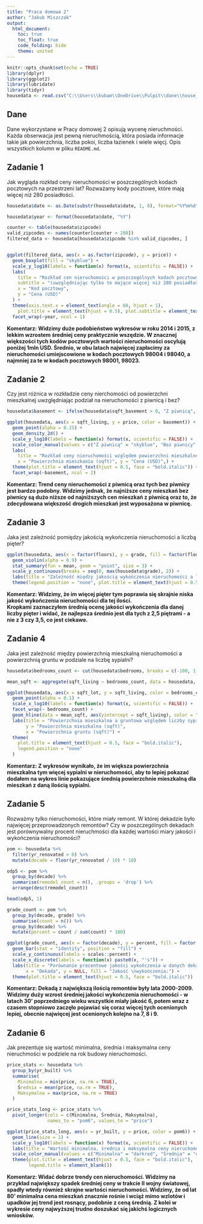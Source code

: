 ---
title: "Praca domowa 2"
author: "Jakub Miszczak"
output: 
  html_document:
    toc: true
    toc_float: true
    code_folding: hide
    theme: united
---

```{r setup, include=FALSE}
knitr::opts_chunk$set(echo = TRUE)
library(dplyr)
library(ggplot2)
library(lubridate)
library(tidyr)
housedata <- read.csv("C:\\Users\\kubam\\OneDrive\\Pulpit\\dane\\house_data.csv")
```

## Dane

Dane wykorzystane w Pracy domowej 2 opisują wycenę nieruchmości. Każda obserwacja jest pewną nieruchmością, która posiada informacje takie jak powierzchnia, liczba pokoi, liczba łazienek i wiele więcj. Opis wszystkich kolumn w pliku `README.md`.

## Zadanie 1

Jak wygląda rozkład ceny nieruchomości w poszczególnych kodach pocztowych na przestrzeni lat? Rozważamy kody pocztowe, które mają więcej niż 280 posiadłości.

```{r zadanie 1, message=FALSE}

housedata$date <- as.Date(substr(housedata$date, 1, 8), format="%Y%m%d")

housedata$year <- format(housedata$date, "%Y")

counter <- table(housedata$zipcode)
valid_zipcodes <- names(counter[counter > 280])
filtered_data <- housedata[housedata$zipcode %in% valid_zipcodes, ]


ggplot(filtered_data, aes(x = as.factor(zipcode), y = price)) + 
  geom_boxplot(fill = "skyblue") +
  scale_y_log10(labels = function(x) format(x, scientific = FALSE)) +
  labs(
    title = "Rozkład cen nieruchomości w poszczególnych kodach pocztowych",
    subtitle = "(uwzględniając tylko te mające więcej niż 280 posiadłości)",
    x = "Kod pocztowy",
    y = "Cena (USD)"
  ) +
  theme(axis.text.x = element_text(angle = 60, hjust = 1),
    plot.title = element_text(hjust = 0.5), plot.subtitle = element_text(hjust = 0.5)) +
  facet_wrap(~year, ncol = 1)
```

**Komentarz: Widzimy duże podobieństwo wykresów w roku 2014 i 2015, z lekkim wzrostem średniej ceny praktycznie wszędzie. W znacznej większości tych kodów pocztowych wartości nieruchomości oscylują poniżej 1mln USD. Średnio, w obu latach najwięcej zapłacimy za nieruchomości umiejscowione w kodach pocztowych 98004 i 98040, a najmniej za te w kodach pocztowych 98001, 98023.**

## Zadanie 2

Czy jest różnica w rozkładzie ceny nierchomości od powierzchni mieszkalnej uwzględniając podział na nieruchomości z piwnicą i bez?

```{r zadanie 2, message=FALSE}

housedata$basement <- ifelse(housedata$sqft_basement > 0, "Z piwnicą", "Bez piwnicy")

ggplot(housedata, aes(x = sqft_living, y = price, color = basement)) +
  geom_point(alpha = 0.25) +
  geom_density_2d() +
  scale_y_log10(labels = function(x) format(x, scientific = FALSE)) +
  scale_color_manual(values = c("Z piwnicą" = "skyblue", "Bez piwnicy" = "orange")) +
  labs(
    title = "Rozkład ceny nieruchomości względem powierzchni mieszkalnej",
    x = "Powierzchnia mieszkania (sqft)", y = "Cena (USD)",) +
  theme(plot.title = element_text(hjust = 0.5, face = "bold.italic")) +
  facet_wrap(~basement, ncol = 2)
```

**Komentarz: Trend ceny nieruchomości z piwnicą oraz tych bez piwnicy jest bardzo podobny. Widzimy jednak, że najniższe ceny mieszkań bez piwnicy są dużo niższe od najniższych cen mieszkań z piwnicą oraz to, że zdecydowana większość drogich mieszkań jest wyposażona w piwnicę.**

## Zadanie 3

Jaka jest zależność pomiędzy jakością wykończenia nieruchomości a liczbą pięter?

```{r zadanie 3, message=FALSE}

ggplot(housedata, aes(x = factor(floors), y = grade, fill = factor(floors))) +
  geom_violin(alpha = 0.9) +  
  stat_summary(fun = mean, geom = "point", size = 3) +
  scale_y_continuous(breaks = seq(0, max(housedata$grade), 2)) + 
  labs(title = "Zależność między jakością wykończenia nieruchomości a liczbą pięter", y = "Ocena jakości wykończenia", x = "Liczba pięter") +
  theme(legend.position = "none", plot.title = element_text(hjust = 0.5, face = "bold.italic"))
```

**Komentarz: Widzimy, że im więcej pięter tym poprawia się skrajnie niska jakość wykończenia nieruchomości dla tej ilości.\
Kropkami zaznaczyłem średnią ocenę jakości wykończenia dla danej liczby pięter i widać, że najlepsza średnio jest dla tych z 2,5 piętrami - a nie z 3 czy 3,5, co jest ciekawe.**

## Zadanie 4

Jaka jest zależność między powierzchnią mieszkalną nieruchomości a powierzchnią gruntu w podziale na liczbę sypialni?

```{r zadanie 4, message=FALSE}

housedata$bedrooms_count <- cut(housedata$bedrooms, breaks = c(-100, 1, 3, 5, 100), labels = c("0-1 sypialni", "2-3 sypialni", "4-5 sypialni", "5+ sypialni"), right = TRUE)

mean_sqft <- aggregate(sqft_living ~ bedrooms_count, data = housedata, FUN = mean)

ggplot(housedata, aes(x = sqft_lot, y = sqft_living, color = bedrooms_count)) +
  geom_point(alpha = 0.1) +
  scale_x_log10(labels = function(x) format(x, scientific = FALSE)) +
  facet_wrap(~ bedrooms_count) +
  geom_hline(data = mean_sqft, aes(yintercept = sqft_living), color = "black", size = 0.5) +
  labs(title = "Powierzchnia mieszkalna a gruntowa względem liczby sypialni",
       y = "Powierzchnia mieszkalna (sqft)",
       x = "Powierzchnia gruntu (sqft)") +
  theme(
    plot.title = element_text(hjust = 0.5, face = "bold.italic"),
    legend.position = "none"
  )
```

**Komentarz: Z wykresów wynikało, że im większa powierzchnia mieszkalna tym więcej sypialni w nieruchomości, aby to lepiej pokazać dodałem na wykres linie pokazujące średnią powierzchnie mieszkalną dla mieszkań z daną ilością sypialni.**

## Zadanie 5

Rozważmy tylko nieruchomości, które miały remont. W której dekadzie było najwięcej przeprowadzonych remontów? Czy w poszczególnych dekadach jest porównywalny procent nieruchmości dla każdej wartości miary jakości i wykończenia nieruchomości?

```{r zadanie 5, message=FALSE}

pom <- housedata %>%
  filter(yr_renovated > 0) %>%
  mutate(decade = floor(yr_renovated / 10) * 10)

odp5 <- pom %>%
  group_by(decade) %>%
  summarise(remodel_count = n(), .groups = 'drop') %>%
  arrange(desc(remodel_count))

head(odp5, 1)

grade_count <- pom %>%
  group_by(decade, grade) %>%
  summarise(count = n()) %>%
  group_by(decade) %>%
  mutate(percent = count / sum(count) * 100)

ggplot(grade_count, aes(x = factor(decade), y = percent, fill = factor(grade))) +
  geom_bar(stat = "identity", position = "fill") +
  scale_y_continuous(labels = scales::percent) +  
  scale_x_discrete(labels = function(x) paste0(x, "'s")) +
  labs(title = "Porównanie procentowe jakości wykończenia w danych dekadach",
       x = "Dekada", y = NULL, fill = "Jakość \nwykończenia:") +
  theme(plot.title = element_text(hjust = 0.5, face = "bold.italic"))
```

**Komentarz: Dekadą z największą ilością remontów były lata 2000-2009. Widzimy duży wzrost średniej jakości wykończenia nieruchomości - w latach 30' poprzedniego wieku wszystkie miały jakość 6, potem wraz z czasem stopniowo zaczęło pojawiać się coraz więcej tych ocenionych lepiej, obecnie najwięcej jest ocenionych kolejno na 7, 8 i 9.**

## Zadanie 6

Jak prezentuje się wartość minimalna, średnia i maksymalna ceny nieruchmości w podziele na rok budowy nieruchomości.

```{r zadanie 6, message=FALSE}

price_stats <- housedata %>%
  group_by(yr_built) %>%
  summarise(
    Minimalna = min(price, na.rm = TRUE),
    Średnia = mean(price, na.rm = TRUE),
    Maksymalna = max(price, na.rm = TRUE)
  )

price_stats_long <- price_stats %>%
  pivot_longer(cols = c(Minimalna, Średnia, Maksymalna),
               names_to = "pom6", values_to = "price")

ggplot(price_stats_long, aes(x = yr_built, y = price, color = pom6)) +
  geom_line(size = 1) +
  scale_y_log10(labels = function(x) format(x, scientific = FALSE)) + 
  labs(title = "Wartość minimalna, średnia i maksymalna ceny nieruchomości wg roku", x = "Rok budowy", y = "Cena (USD)") +
  scale_color_manual(values = c("Minimalna" = "darkred", "Średnia" = "darkorange", "Maksymalna" = "darkgreen")) +
  theme(plot.title = element_text(hjust = 0.5, face = "bold.italic"),
        legend.title = element_blank())
```

**Komentarz: Widać dobrze trendy cen nieruchomości. Widzimy na przykład największy spadek średniej ceny w trakcie II wojny światowej, spadły wtedy również skrajne wartości nieruchomości. Widzimy, że od lat 80' minimalna cena mieszkań znacznie rośnie i wciąż mimo wzlotów i upadków jej trend jest rosnący, podobnie z ceną średnią. Z kolei w wykresie ceny najwyższej trudno doszukać się jakichś logicznych wniosków.**
